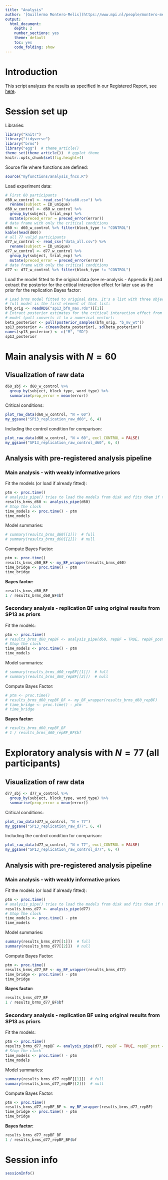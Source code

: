 ```yaml
---
title: "Analysis"
author: '[Guillermo Montero-Melis](https://www.mpi.nl/people/montero-melis-guillermo)'
output:
  html_document:
    depth: 2
    number_sections: yes
    theme: default
    toc: yes
    code_folding: show
---
```


Introduction
============

This script analyzes the results as specified in our Registered Report,
see [here](https://osf.io/26fbh/).


Session set up
==============

Libraries:

```r
library("knitr")
library("tidyverse")
library("brms")
library("egg")  # theme_article()
theme_set(theme_article())  # ggplot theme
knitr::opts_chunk$set(fig.height=4)
```

Source file where functions are defined:

```r
source("myfunctions/analysis_fncs.R")
```

Load experiment data:

```r
# First 60 participants
d60_w_control <- read_csv("data60.csv") %>%
  rename(subject = ID_unique)
d60_w_control <- d60_w_control %>%
  group_by(subject, trial_exp) %>%
  mutate(preced_error = preced_error(error))
# data frame with only the critical conditions
d60 <- d60_w_control %>% filter(block_type != "CONTROL")
kable(head(d60))
# all 77 valid participants
d77_w_control <- read_csv("data_all.csv") %>%
  rename(subject = ID_unique)
d77_w_control <- d77_w_control %>%
  group_by(subject, trial_exp) %>%
  mutate(preced_error = preced_error(error))
# data frame with only the critical conditions
d77 <- d77_w_control %>% filter(block_type != "CONTROL")
```

Load the model fitted to the original data (see re-analysis - Appendix B)
and extract the posterior for the critical interaction effect for later use
as the prior for the replication Bayes factor:

```r
# Load brms model fitted to original data. It's a list with three objects: the
# full model is the first element of that list:
bfm_orig <- readRDS("sp13_bfm_max.rds")[[1]]
# Extract posterior estimates for the critical interaction effect from the brms
# model (pull converts it to a numerical vector):
beta_posterior <- pull(posterior_samples(bfm_orig, "b_mv_wt"))
sp13_posterior <- c(mean(beta_posterior), sd(beta_posterior))
names(sp13_posterior) <- c("M", "SD")
sp13_posterior
```


Main analysis with $N=60$
=========================

Visualization of raw data
------------------------

```r
d60_sbj <- d60_w_control %>%
  group_by(subject, block_type, word_type) %>%
  summarise(prop_error = mean(error))
```

Critical conditions:

```r
plot_raw_data(d60_w_control, "N = 60")
my_ggsave("SP13_replication_raw_d60", 6, 4)
```

Including the control condition for comparison:

```r
plot_raw_data(d60_w_control, "N = 60", excl_CONTROL = FALSE)
my_ggsave("SP13_replication_raw_control_d60", 6, 4)
```


Analysis with pre-registered analysis pipeline
-------------------------------------------

### Main analysis - with weakly informative priors

Fit the models (or load if already fitted):

```r
ptm <- proc.time()
# analysis_pipe() tries to load the models from disk and fits them if that fails
results_brms_d60 <- analysis_pipe(d60)
# Stop the clock
time_models <- proc.time() - ptm
time_models
```

Model summaries:

```r
# summary(results_brms_d60[[1]])  # full
# summary(results_brms_d60[[2]])  # null
```


Compute Bayes Factor:

```r
ptm <- proc.time()
results_brms_d60_BF <- my_BF_wrapper(results_brms_d60)
time_bridge <- proc.time() - ptm
time_bridge
```


**Bayes factor:**

```r
results_brms_d60_BF
1 / results_brms_d60_BF$bf
```


### Secondary analysis - replication BF using original results from SP13 as priors

Fit the models:

```r
ptm <- proc.time()
# results_brms_d60_repBF <- analysis_pipe(d60, repBF = TRUE, repBF_post = sp13_posterior)
# Stop the clock
time_models <- proc.time() - ptm
time_models
```


Model summaries:

```r
# summary(results_brms_d60_repBF[[1]])  # full
# summary(results_brms_d60_repBF[[2]])  # null
```


Compute Bayes Factor:

```r
# ptm <- proc.time()
# results_brms_d60_repBF_BF <- my_BF_wrapper(results_brms_d60_repBF)
# time_bridge <- proc.time() - ptm
# time_bridge
```


**Bayes factor:**

```r
# results_brms_d60_repBF_BF
# 1 / results_brms_d60_repBF_BF$bf
```


Exploratory analysis with $N=77$ (all participants)
=========================


Visualization of raw data
------------------------

```r
d77_sbj <- d77_w_control %>%
  group_by(subject, block_type, word_type) %>%
  summarise(prop_error = mean(error))
```

Critical conditions:

```r
plot_raw_data(d77_w_control, "N = 77")
my_ggsave("SP13_replication_raw_d77", 6, 4)
```

Including the control condition for comparison:

```r
plot_raw_data(d77_w_control, "N = 77", excl_CONTROL = FALSE)
my_ggsave("SP13_replication_raw_control_d77", 6, 4)
```


Analysis with pre-registered analysis pipeline
-------------------------------------------

### Main analysis - with weakly informative priors

Fit the models (or load if already fitted):

```r
ptm <- proc.time()
# analysis_pipe() tries to load the models from disk and fits them if that fails
results_brms_d77 <- analysis_pipe(d77)
# Stop the clock
time_models <- proc.time() - ptm
time_models
```

Model summaries:

```r
summary(results_brms_d77[[1]])  # full
summary(results_brms_d77[[2]])  # null
```


Compute Bayes Factor:

```r
ptm <- proc.time()
results_brms_d77_BF <- my_BF_wrapper(results_brms_d77)
time_bridge <- proc.time() - ptm
time_bridge
```


**Bayes factor:**

```r
results_brms_d77_BF
1 / results_brms_d77_BF$bf
```


### Secondary analysis - replication BF using original results from SP13 as priors

Fit the models:

```r
ptm <- proc.time()
results_brms_d77_repBF <- analysis_pipe(d77, repBF = TRUE, repBF_post = sp13_posterior)
# Stop the clock
time_models <- proc.time() - ptm
time_models
```


Model summaries:

```r
summary(results_brms_d77_repBF[[1]])  # full
summary(results_brms_d77_repBF[[2]])  # null
```


Compute Bayes Factor:

```r
ptm <- proc.time()
results_brms_d77_repBF_BF <- my_BF_wrapper(results_brms_d77_repBF)
time_bridge <- proc.time() - ptm
time_bridge
```


**Bayes factor:**

```r
results_brms_d77_repBF_BF
1 / results_brms_d77_repBF_BF$bf
```



Session info
============

```r
sessionInfo()
```

